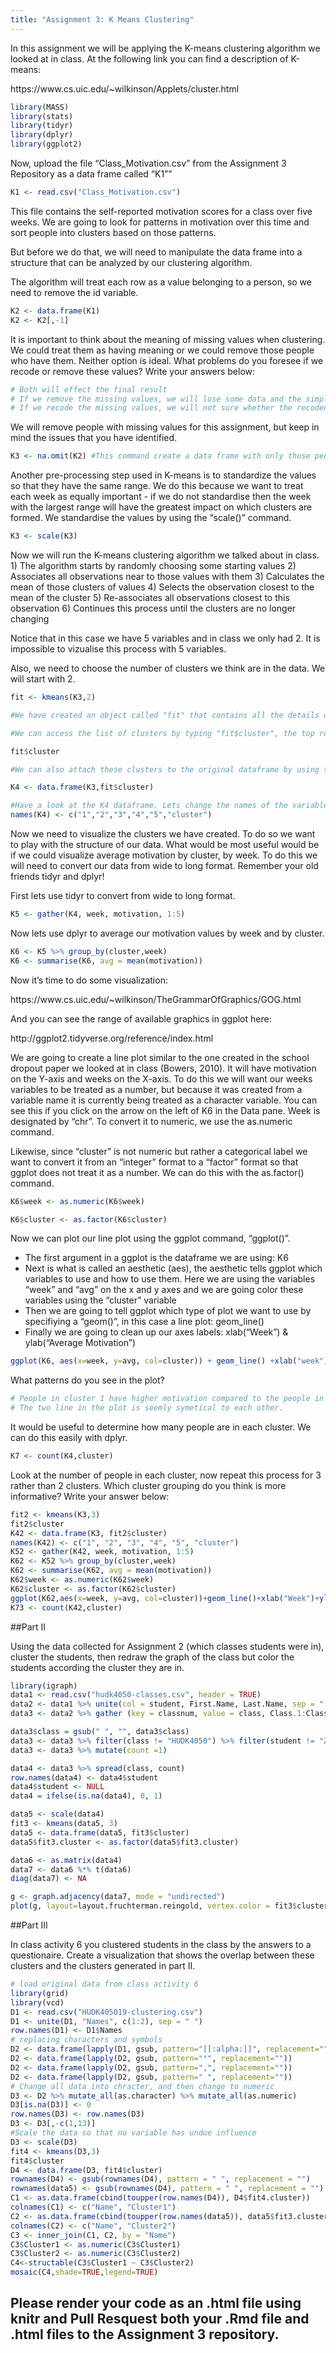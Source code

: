 ```yaml
---
title: "Assignment 3: K Means Clustering"
---
```


In this assignment we will be applying the K-means clustering algorithm we looked at in class. At the following link you can find a description of K-means:

https://www.cs.uic.edu/~wilkinson/Applets/cluster.html


```r
library(MASS)
library(stats)
library(tidyr)
library(dplyr)
library(ggplot2)
```

Now, upload the file "Class_Motivation.csv" from the Assignment 3 Repository as a data frame called "K1""
```r

K1 <- read.csv("Class_Motivation.csv")

```

This file contains the self-reported motivation scores for a class over five weeks. We are going to look for patterns in motivation over this time and sort people into clusters based on those patterns.

But before we do that, we will need to manipulate the data frame into a structure that can be analyzed by our clustering algorithm.

The algorithm will treat each row as a value belonging to a person, so we need to remove the id variable.

```r
K2 <- data.frame(K1)
K2 <- K2[,-1]
```

It is important to think about the meaning of missing values when clustering. We could treat them as having meaning or we could remove those people who have them. Neither option is ideal. What problems do you foresee if we recode or remove these values? Write your answers below:
```r
# Both will effect the final result
# If we remove the missing values, we will lose some data and the simple size will be smaller.
# If we recode the missing values, we will not sure whether the recoded data is the original data. 
```


We will remove people with missing values for this assignment, but keep in mind the issues that you have identified.


```r

K3 <- na.omit(K2) #This command create a data frame with only those people with no missing values. It "omits" all rows with missing values, also known as a "listwise deletion". EG - It runs down the list deleting rows as it goes.

```

Another pre-processing step used in K-means is to standardize the values so that they have the same range. We do this because we want to treat each week as equally important - if we do not standardise then the week with the largest range will have the greatest impact on which clusters are formed. We standardise the values by using the "scale()" command.

```r
K3 <- scale(K3)
```


Now we will run the K-means clustering algorithm we talked about in class. 
1) The algorithm starts by randomly choosing some starting values 
2) Associates all observations near to those values with them
3) Calculates the mean of those clusters of values
4) Selects the observation closest to the mean of the cluster
5) Re-associates all observations closest to this observation
6) Continues this process until the clusters are no longer changing

Notice that in this case we have 5 variables and in class we only had 2. It is impossible to vizualise this process with 5 variables.

Also, we need to choose the number of clusters we think are in the data. We will start with 2.

```r

fit <- kmeans(K3,2)

#We have created an object called "fit" that contains all the details of our clustering including which observations belong to each cluster.

#We can access the list of clusters by typing "fit$cluster", the top row corresponds to the original order the rows were in. Notice we have deleted some rows.

fit$cluster

#We can also attach these clusters to the original dataframe by using the "data.frame" command to create a new data frame called K4.

K4 <- data.frame(K3,fit$cluster)

#Have a look at the K4 dataframe. Lets change the names of the variables to make it more convenient with the names() command.
names(K4) <- c("1","2","3","4","5","cluster")
```

Now we need to visualize the clusters we have created. To do so we want to play with the structure of our data. What would be most useful would be if we could visualize average motivation by cluster, by week. To do this we will need to convert our data from wide to long format. Remember your old friends tidyr and dplyr!

First lets use tidyr to convert from wide to long format.
```r

K5 <- gather(K4, week, motivation, 1:5)
```

Now lets use dplyr to average our motivation values by week and by cluster.

```r
K6 <- K5 %>% group_by(cluster,week)
K6 <- summarise(K6, avg = mean(motivation))

```

Now it's time to do some visualization: 

https://www.cs.uic.edu/~wilkinson/TheGrammarOfGraphics/GOG.html

And you can see the range of available graphics in ggplot here:

http://ggplot2.tidyverse.org/reference/index.html

We are going to create a line plot similar to the one created in the school dropout paper we looked at in class (Bowers, 2010). It will have motivation on the Y-axis and weeks on the X-axis. To do this we will want our weeks variables to be treated as a number, but because it was created from a variable name it is currently being treated as a character variable. You can see this if you click on the arrow on the left of K6 in the Data pane. Week is designated by "chr". To convert it to numeric, we use the as.numeric command. 

Likewise, since "cluster" is not numeric but rather a categorical label we want to convert it from an "integer" format to a "factor" format so that ggplot does not treat it as a number. We can do this with the as.factor() command.

```r

K6$week <- as.numeric(K6$week)

K6$cluster <- as.factor(K6$cluster)

```

Now we can plot our line plot using the ggplot command, "ggplot()".

- The first argument in a ggplot is the dataframe we are using: K6
- Next is what is called an aesthetic (aes), the aesthetic tells ggplot which variables to use and how to use them. Here we are using the variables "week" and "avg" on the x and y axes and we are going color these variables using the "cluster" variable
- Then we are going to tell ggplot which type of plot we want to use by specifiying a "geom()", in this case a line plot: geom_line()
- Finally we are going to clean up our axes labels: xlab("Week") & ylab("Average Motivation")

```r
ggplot(K6, aes(x=week, y=avg, col=cluster)) + geom_line() +xlab("week")+ylab("Average Motivation")

```

What patterns do you see in the plot?
```r
# People in cluster 1 have higher motivation compared to the people in cluster 2.
# The two line in the plot is seemly symetical to each other.
```


It would be useful to determine how many people are in each cluster. We can do this easily with dplyr.

```r
K7 <- count(K4,cluster)

```

Look at the number of people in each cluster, now repeat this process for 3 rather than 2 clusters. Which cluster grouping do you think is more informative? Write your answer below:

```r
fit2 <- kmeans(K3,3)
fit2$cluster
K42 <- data.frame(K3, fit2$cluster)
names(K42) <- c("1", "2", "3", "4", "5", "cluster")
K52 <- gather(K42, week, motivation, 1:5)
K62 <- K52 %>% group_by(cluster,week)
K62 <- summarise(K62, avg = mean(motivation))
K62$week <- as.numeric(K62$week)
K62$cluster <- as.factor(K62$cluster)
ggplot(K62,aes(x=week, y=avg, col=cluster))+geom_line()+xlab("Week")+ylab("Average Motivation")
K73 <- count(K42,cluster)

```

##Part II

Using the data collected for Assignment 2 (which classes students were in), cluster the students, then redraw the graph of the class but color the students according the cluster they are in.
```r
library(igraph)
data1 <- read.csv("hudk4050-classes.csv", header = TRUE)
data2 <- data1 %>% unite(col = student, First.Name, Last.Name, sep = " ")
data3 <- data2 %>% gather (key = classnum, value = class, Class.1:Class.6)  %>% select (c(-classnum))

data3$class = gsub(" ", "", data3$class)
data3 <- data3 %>% filter(class != "HUDK4050") %>% filter(student != "ZIMO CHEN") %>% filter(class != "")
data3 <- data3 %>% mutate(count =1)

data4 <- data3 %>% spread(class, count) 
row.names(data4) <- data4$student
data4$student <- NULL
data4 = ifelse(is.na(data4), 0, 1)

data5 <- scale(data4)
fit3 <- kmeans(data5, 3)
data5 <- data.frame(data5, fit3$cluster)
data5$fit3.cluster <- as.factor(data5$fit3.cluster)

data6 <- as.matrix(data4)
data7 <- data6 %*% t(data6)
diag(data7) <- NA

g <- graph.adjacency(data7, mode = "undirected")
plot(g, layout=layout.fruchterman.reingold, vertex.color = fit3$cluster)

```

##Part III

In class activity 6 you clustered students in the class by the answers to a questionaire. Create a visualization that shows the overlap between these clusters and the clusters generated in part II.
```r
# load original data from class activity 6
library(grid)
library(vcd)
D1 <- read.csv("HUDK405019-clustering.csv")
D1 <- unite(D1, "Names", c(1:2), sep = " ")
row.names(D1) <- D1$Names
# replacing characters and symbols
D2 <- data.frame(lapply(D1, gsub, pattern="[[:alpha:]]", replacement=""))
D2 <- data.frame(lapply(D2, gsub, pattern="°", replacement=""))
D2 <- data.frame(lapply(D2, gsub, pattern=",", replacement=""))
D2 <- data.frame(lapply(D2, gsub, pattern=" ", replacement=""))
# Change all data into chracter, and then change to numeric
D3 <- D2 %>% mutate_all(as.character) %>% mutate_all(as.numeric)
D3[is.na(D3)] <- 0
row.names(D3) <- row.names(D3)
D3 <- D3[,-c(1,13)]
#Scale the data so that no variable has undue influence
D3 <- scale(D3)
fit4 <- kmeans(D3,3) 
fit4$cluster
D4 <- data.frame(D3, fit4$cluster)
rownames(D4) <- gsub(rownames(D4), pattern = " ", replacement = "")
rownames(data5) <- gsub(rownames(D4), pattern = " ", replacement = "")
C1 <- as.data.frame(cbind(toupper(row.names(D4)), D4$fit4.cluster))
colnames(C1) <- c("Name", "Cluster1")
C2 <- as.data.frame(cbind(toupper(row.names(data5)), data5$fit3.cluster))
colnames(C2) <- c("Name", "Cluster2")
C3 <- inner_join(C1, C2, by = "Name")
C3$Cluster1 <- as.numeric(C3$Cluster1)
C3$Cluster2 <- as.numeric(C3$Cluster2)
C4<-structable(C3$Cluster1 ~ C3$Cluster2)
mosaic(C4,shade=TRUE,legend=TRUE)

```

## Please render your code as an .html file using knitr and Pull Resquest both your .Rmd file and .html files to the Assignment 3 repository.

